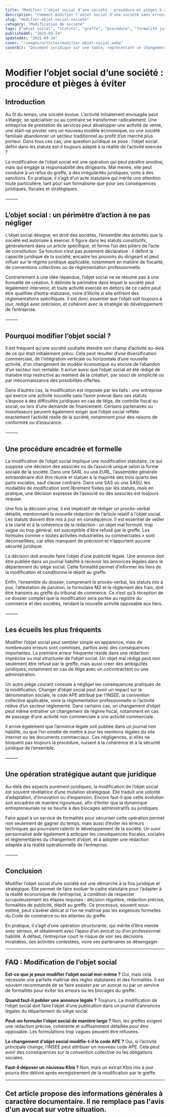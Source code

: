 ```yaml
---
title: "Modifier l’objet social d’une société : procédure et pièges à éviter"
description: "Comment modifier l’objet social d’une société sans erreur : procédure, conditions juridiques, risques à éviter, rédaction, greffe et conséquences fiscales."
slug: "modifier-objet-social-societe"
category: "Modification de société"
tags: ["objet social", "statuts", "greffe", "procédure", "formalité juridique", "entreprise"]
publishedAt: "2025-09-24"
updatedAt: "2025-09-24"
cover: "/images/articles/modifier-objet-social.webp"
coverAlt: "Document juridique sur une table, représentant un changement statutaire d'objet social"
---
```


# Modifier l’objet social d’une société : procédure et pièges à éviter

## Introduction

Au fil du temps, une société évolue. L’activité initialement envisagée peut s’élargir, se spécialiser ou au contraire se transformer radicalement. Une entreprise de prestation de services peut développer une activité de vente, une start-up pivoter vers un nouveau modèle économique, ou une société familiale abandonner un secteur traditionnel au profit d’un marché plus porteur. Dans tous ces cas, une question juridique se pose : l’objet social défini dans les statuts est-il toujours adapté à la réalité de l’activité exercée ?

La modification de l’objet social est une opération qui peut paraître anodine, mais qui engage la responsabilité des dirigeants. Mal menée, elle peut conduire à un refus du greffe, à des irrégularités juridiques, voire à des sanctions. En pratique, il s’agit d’un acte statutaire qui mérite une attention toute particulière, tant pour son formalisme que pour ses conséquences juridiques, fiscales et stratégiques.

⸻

## L’objet social : un périmètre d’action à ne pas négliger

L’objet social désigne, en droit des sociétés, l’ensemble des activités que la société est autorisée à exercer. Il figure dans les statuts constitutifs, généralement dans un article spécifique, et forme l’un des piliers de l’acte de constitution. Sa fonction n’est pas purement déclarative : il définit la capacité juridique de la société, encadre les pouvoirs du dirigeant et peut influer sur le régime juridique applicable, notamment en matière de fiscalité, de conventions collectives ou de réglementation professionnelle.

Contrairement à une idée répandue, l’objet social ne se résume pas à une formalité de création. Il délimite le périmètre dans lequel la société peut légalement intervenir, et toute activité exercée en dehors de ce cadre peut être qualifiée d’extra-statutaire, voire d’illicite si elle enfreint des réglementations spécifiques. Il est donc essentiel que l’objet soit toujours à jour, rédigé avec précision, et cohérent avec la stratégie de développement de l’entreprise.

⸻

## Pourquoi modifier l’objet social ?

Il est fréquent qu’une société souhaite étendre son champ d’activité au-delà de ce qui était initialement prévu. Cela peut résulter d’une diversification commerciale, de l’intégration verticale ou horizontale d’une nouvelle activité, d’un changement de modèle économique ou encore de l’abandon d’un secteur non rentable. Il arrive aussi que l’objet social ait été rédigé de manière trop restrictive au moment de la création, par souci de simplicité ou par méconnaissance des possibilités offertes.

Dans d’autres cas, la modification est imposée par les faits : une entreprise qui exerce une activité nouvelle sans l’avoir prévue dans ses statuts s’expose à des difficultés juridiques en cas de litige, de contrôle fiscal ou social, ou lors d’une demande de financement. Certains partenaires ou investisseurs peuvent également exiger que l’objet social reflète exactement l’activité réelle de la société, notamment pour des raisons de conformité ou d’assurance.

⸻

## Une procédure encadrée et formelle

La modification de l’objet social implique une modification statutaire, ce qui suppose une décision des associés ou de l’associé unique selon la forme sociale de la société. Dans une SARL ou une EURL, l’assemblée générale extraordinaire doit être réunie et statuer à la majorité des trois quarts des parts sociales, sauf clause contraire. Dans une SAS ou une SASU, les modalités de modification sont librement fixées par les statuts, mais en pratique, une décision expresse de l’associé ou des associés est toujours requise.

Une fois la décision prise, il est impératif de rédiger un procès-verbal détaillé, mentionnant la nouvelle rédaction de l’article relatif à l’objet social. Les statuts doivent être mis à jour en conséquence. Il est essentiel de veiller à la clarté et à la cohérence de la rédaction : un objet mal formulé, trop vague ou trop général, est susceptible d’être refusé par le greffe. Les formules comme « toutes activités industrielles ou commerciales » sont déconseillées, car elles manquent de précision et n’apportent aucune sécurité juridique.

La décision doit ensuite faire l’objet d’une publicité légale. Une annonce doit être publiée dans un journal habilité à recevoir les annonces légales dans le département du siège social. Cette formalité permet d’informer les tiers de la modification et conditionne le dépôt au greffe.

Enfin, l’ensemble du dossier, comprenant le procès-verbal, les statuts mis à jour, l’attestation de parution, le formulaire M2 et le règlement des frais, doit être transmis au greffe du tribunal de commerce. Ce n’est qu’à réception de ce dossier complet que la modification sera portée au registre du commerce et des sociétés, rendant la nouvelle activité opposable aux tiers.

⸻

## Les écueils les plus fréquents

Modifier l’objet social peut sembler simple en apparence, mais de nombreuses erreurs sont commises, parfois avec des conséquences importantes. La première erreur fréquente réside dans une rédaction imprécise ou mal structurée de l’objet social. Un objet mal rédigé peut non seulement être refusé par le greffe, mais aussi créer des ambiguïtés juridiques, notamment en cas de litige avec un cocontractant ou une administration.

Un autre piège courant consiste à négliger les conséquences pratiques de la modification. Changer d’objet social peut avoir un impact sur la dénomination sociale, le code APE attribué par l’INSEE, la convention collective applicable, voire la réglementation professionnelle si l’activité relève d’un secteur réglementé. Dans certains cas, un changement d’objet peut même entraîner un changement de régime fiscal, notamment en cas de passage d’une activité non commerciale à une activité commerciale.

Il arrive également que l’annonce légale soit publiée dans un journal non habilité, ou que l’on omette de mettre à jour les mentions légales du site internet ou les documents commerciaux. Ces négligences, si elles ne bloquent pas toujours la procédure, nuisent à la cohérence et à la sécurité juridique de l’ensemble.

⸻

## Une opération stratégique autant que juridique

Au-delà des aspects purement juridiques, la modification de l’objet social est souvent révélatrice d’une mutation stratégique. Elle traduit une volonté d’adaptation, d’innovation ou d’expansion. Encore faut-il que cette évolution soit encadrée de manière rigoureuse, afin d’éviter que la dynamique entrepreneuriale ne se heurte à des blocages administratifs ou juridiques.

Faire appel à un service de formalités pour sécuriser cette opération permet non seulement de gagner du temps, mais aussi d’éviter les erreurs techniques qui pourraient ralentir le développement de la société. Un suivi personnalisé aide également à anticiper les conséquences fiscales, sociales et réglementaires du changement d’objet, et à adopter une rédaction adaptée à la réalité opérationnelle de l’entreprise.

⸻

## Conclusion

Modifier l’objet social d’une société est une démarche à la fois juridique et stratégique. Elle permet de faire évoluer le cadre statutaire pour l’adapter à la réalité économique de l’entreprise, à condition de respecter scrupuleusement les étapes requises : décision régulière, rédaction précise, formalités de publicité, dépôt au greffe. Ce processus, souvent sous-estimé, peut s’avérer délicat si l’on ne maîtrise pas les exigences formelles du Code de commerce ou les attentes du greffe.

En pratique, il s’agit d’une opération structurante, qui mérite d’être menée avec sérieux, et idéalement avec l’appui d’un avocat ou d’un professionnel habilité. À défaut, l’entreprise court le risque de voir ses décisions invalidées, ses activités contestées, voire ses partenaires se désengager.

---

## FAQ : Modification de l’objet social

**Est-ce que je peux modifier l’objet social moi-même ?**
Oui, mais cela nécessite une parfaite maîtrise des règles statutaires et des formalités. Il est souvent recommandé de se faire assister par un avocat ou par un service de formalités pour éviter les erreurs ou les blocages du greffe.

 **Quand faut-il publier une annonce légale ?**
Toujours. La modification de l’objet social doit faire l’objet d’une publication dans un journal d’annonces légales du département du siège social.

 **Peut-on formuler l’objet social de manière large ?**
Non, les greffes exigent une rédaction précise, cohérente et suffisamment détaillée pour être opposable. Les formulations trop vagues peuvent être refusées.

 **Le changement d’objet social modifie-t-il le code APE ?**
Oui, si l’activité principale change, l’INSEE peut attribuer un nouveau code APE. Cela peut avoir des conséquences sur la convention collective ou les obligations sociales.

 **Faut-il déposer un nouveau Kbis ?**
Non, mais un extrait Kbis mis à jour pourra être délivré après enregistrement de la modification par le greffe.

---

Cet article propose des informations générales à caractère documentaire. Il ne remplace pas l'avis d'un avocat sur votre situation.
---
